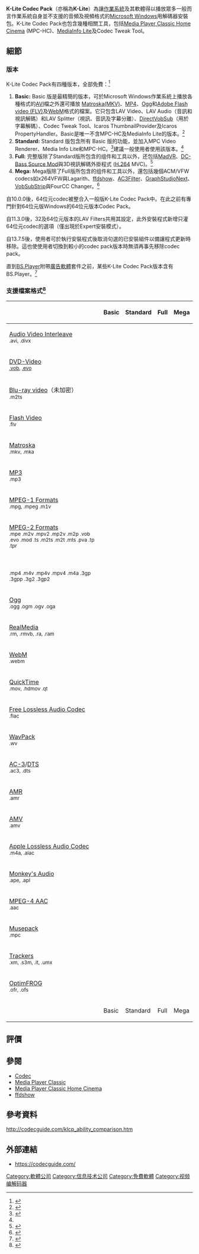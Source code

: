 {{NoteTA|G1=IT}}
{{Infobox_Software
|name = K-Lite Codec Pack
|logo = [[File:Media_Player_Classic_logo.png|64px]]
|developer = Codec Guide
|frequently updated = yes
|operating system =  [[Windows_Vista|Windows Vista]]到[[Windows_10|10]]<ref name="codecguide-about">{{cite web |url=http://codecguide.com/about_kl.htm |title=About the K-Lite Codec Pack |publisher=CodecGuide |accessdate={{date|2016-03-23}} |archive-date=2004-12-24 |archive-url=https://web.archive.org/web/20041224043747/http://www.codecguide.com/about_kl.htm |dead-url=no }}</ref>
|platform = [[IA-32|IA-32]]及[[x64|x64]] 
|genre = [[視訊編解碼器|視訊編解碼器]]軟體包
|size = ; {{nowrap|Stable}}
{{Unbulleted list|Update pack: 10.0 [[百萬位元組|MB]]|Basic: 18.3 MB|Standard: 32.5 MB|Full: 46.8 MB|Mega: 57.8 MB}}
; {{nowrap|Beta}}
|license = [[免費軟體|免費軟體]]
|website = [https://codecguide.com/ Codec Guide]
}}

'''K-Lite Codec Pack'''（亦稱為'''K-Lite'''）為讓[[作業系統|作業系統]]及其軟體得以播放眾多一般而言作業系統自身並不支援的音頻及視頻格式的[[Microsoft_Windows|Microsoft Windows]]用解碼器安裝包。K-Lite Codec Pack也包含幾種相關工具，包括[[Media_Player_Classic_Home_Cinema|Media Player Classic Home Cinema]] (MPC-HC)、[[MediaInfo|MediaInfo Lite]]及Codec Tweak Tool。

== 細節 ==
=== 版本 ===
K-Lite Codec Pack有四種版本，全部免費：<ref>{{Cite web |url=http://www.codecguide.com/contact.htm |title=Codec Guide, Contact Page |accessdate=2016-03-23 |archive-date=2021-01-07 |archive-url=https://web.archive.org/web/20210107143112/https://codecguide.com/contact.htm |dead-url=no }}</ref>
#'''Basic:'''  Basic 版是最精簡的版本，可於Microsoft Windows作業系統上播放各種格式的[[Audio_Video_Interleave|AVI]]檔之外還可播放 [[Matroska|Matroska(MKV)]]、[[MP4|MP4]]、[[Ogg|Ogg]]和[[Flash_Video|Adobe Flash video (FLV)]]及[[WebM|WebM]]格式的檔案。它只包含LAV Video、LAV Audio（音訊和視訊解碼）和LAV Splitter（視訊、音訊及字幕分離）、[[DirectVobSub|DirectVobSub]]（用於字幕解碼）、Codec Tweak Tool、Icaros ThumbnailProvider及Icaros PropertyHandler。Basic是唯一不含MPC-HC及MediaInfo Lite的版本。<ref>{{cite web |url=http://codecguide.com/features_basic.htm |title=Contents of K-Lite Codec Pack Basic |publisher=The official website – CodecGuide.com |accessdate={{date|2021-06-27}} |dead-url=no |archive-date=2012-07-08 |archive-url=https://archive.is/20120708081230/http://codecguide.com/features_basic.htm }}</ref>
#'''Standard:'''  Standard 版包含所有 Basic 版的功能，並加入MPC Video Renderer、Media Info Lite和MPC-HC。<ref>{{cite web |url=http://codecguide.com/features_standard.htm |title=Contents of K-Lite Codec Pack Standard |publisher=The official website – CodecGuide.com |accessdate={{date|2021-06-27}} |dead-url=no |archive-date=2011-07-22 |archive-url=https://web.archive.org/web/20110722222915/http://www.codecguide.com/features_standard.htm }}</ref>建議一般使用者使用該版本。<ref name="codecguide-about"/>
#'''Full:''' 完整版除了Standard版所包含的组件和工具以外，还包括[[MadVR|MadVR]]、[[DC-Bass_Source_Mod|DC-Bass Source Mod]]與3D視訊解碼外掛程式 ([[H.264|H.264]] MVC)。<ref>{{cite web |url=http://codecguide.com/features_full.htm |title=Contents of K-Lite Codec Pack Full |publisher=The official website – CodecGuide.com |accessdate={{date|2021-06-27}} |dead-url=no |archive-date=2012-07-08 |archive-url=https://archive.is/20120708194214/http://codecguide.com/features_full.htm }}</ref>
#'''Mega:''' Mega版除了Full版所包含的组件和工具以外，還包括幾個ACM/VFW codecs如x264VFW與Lagarith、[[ffdshow|ffdshow]]、[[AC3Filter|AC3Filter]]、[[GraphStudioNext|GraphStudioNext]]、[[VobSubStrip|VobSubStrip]]與FourCC Changer。<ref>{{cite web |url=http://codecguide.com/features_mega.htm |title=Contents of K-Lite Mega Codec Pack |publisher=The official website – CodecGuide.com |accessdate={{date|2021-06-27}} |dead-url=no |archive-date=2011-07-22 |archive-url=https://web.archive.org/web/20110722223203/http://www.codecguide.com/features_mega.htm }}</ref>  

自10.0.0後，64位元codec被整合入一般版K-Lite Codec Pack中。在此之前有專門針對64位元版Windows的64位元版本Codec Pack。

自11.3.0後，32及64位元版本的LAV Filters共用其設定，此外安裝程式新增只灌64位元codec的選項（僅出現於Expert安裝模式）。

自13.7.5後，使用者可於執行安裝程式後取消句選的已安裝組件以備讓程式更新時移除。這也使使用者切換到較小的codec pack版本時無須再事先移除codec pack。

直到[[BS.Player|BS.Player]]附帶[[廣告軟體|廣告軟體]]套件之前，某些K-Lite Codec Pack版本含有BS.Player。<ref>{{cite web|url=http://www.softpedia.com/progChangelog/KLite-Mega-Codec-Pack-Changelog-15909.html|title=K-Lite Mega Codec Pack Update 8.7.5 Build 2012.04.27 / 8.7.0 - Changelog|accessdate=10 May 2012|publisher=Softpedia|archive-date=2018-06-02|archive-url=https://web.archive.org/web/20180602075404/http://www.softpedia.com/progChangelog/KLite-Mega-Codec-Pack-Changelog-15909.html|dead-url=no}}</ref>

=== 支援檔案格式<ref>{{Cite web |url=http://codecguide.com/klcp_contents_comparison.htm |title=K-Lite Codec Pack: Comparison of contents |accessdate=2009-12-11 |archive-date=2012-07-10 |archive-url=https://archive.is/20120710140906/http://codecguide.com/klcp_contents_comparison.htm |dead-url=no }}</ref> ===
{| class="sortable wikitable" border="1"
|-
!  
! Basic
! Standard
! Full
! Mega
|-
! [[AVI格式|Audio Video Interleave]]<br /><small>.avi, .divx</small>
| {{yes}}
| {{yes}}
| {{yes}}
| {{yes}}
|-
! [[DVD-Video|DVD-Video]]<br /><small>[[.vob|.vob]], [[.evo|.evo]]</small>
| {{yes}}
| {{yes}}
| {{yes}}
| {{yes}}
|-
! [[M2TS|Blu-ray video]]（未加密）<br /><small>.m2ts</small>
| {{yes}}
| {{yes}}
| {{yes}}
| {{yes}}
|-
! [[Flash_Video|Flash Video]]<br /><small>.flv</small>
| {{yes}}
| {{yes}}
| {{yes}}
| {{yes}}
|-
! [[Matroska|Matroska]]<br /><small>.mkv, .mka</small>
| {{yes}}
| {{yes}}
| {{yes}}
| {{yes}}
|-
! [[MP3|MP3]]<br /><small>.mp3</small>
| {{yes}}
| {{yes}}
| {{yes}}
| {{yes}}
|-
! [[MPEG-1|MPEG-1 Formats]]<br /><small>.mpg, .mpeg .m1v</small>
| {{yes}}
| {{yes}}
| {{yes}}
| {{yes}}
|-
! [[H.262|MPEG-2 Formats]]<br /><small>.mpe .m2v .mpv2 .mp2v .m2p .vob .evo .mod .ts .m2ts .m2t .mts .pva .tp .tpr</small>
| {{yes}}
| {{yes}}
| {{yes}}
| {{yes}}
|-
! {{Link-en|MPEG-4 Formats|MPEG-4 Part 12}}<br /><small>.mp4 .m4v .mp4v .mpv4 .m4a .3gp .3gpp .3g2 .3gp2</small>
| {{yes}}
| {{yes}}
| {{yes}}
| {{yes}}
|-
! [[Ogg|Ogg]]<br /><small>.ogg .ogm .ogv .oga</small>
| {{yes}}
| {{yes}}
| {{yes}}
| {{yes}}
|-
! [[RealMedia|RealMedia]]<br /><small>.rm, .rmvb, .ra, .ram</small>
| {{yes}}
| {{yes}}
| {{yes}}
| {{yes}}
|-
! [[WebM|WebM]]<br /><small>.webm</small>
| {{yes}}
| {{yes}}
| {{yes}}
| {{yes}}
|-
! [[QuickTime|QuickTime]]<br /><small>.mov, .hdmov .qt</small>
| {{yes}}
| {{yes}}
| {{yes}}
| {{yes}}
|-
! [[Free_Lossless_Audio_Codec|Free Lossless Audio Codec]]<br /><small>.flac</small>
| {{yes}}
| {{yes}}
| {{yes}}
| {{yes}}
|-
! [[WavPack|WavPack]]<br /><small>.wv</small>
| {{yes}}
| {{yes}}
| {{yes}}
| {{yes}}
|-
! [[杜比数字|AC-3]]/[[DTS|DTS]]<br /><small>.ac3, .dts</small>
| {{yes}}
| {{yes}}
| {{yes}}
| {{yes}}
|-
! [[自适应多速率音频压缩|AMR]]<br /><small>.amr</small>
| {{yes}}
| {{yes}}
| {{yes}}
| {{yes}}
|-
! [[AMV视频格式|AMV]]<br /><small>.amv</small>
| {{yes}}
| {{yes}}
| {{yes}}
| {{yes}}
|-
! [[Apple_Lossless|Apple Lossless Audio Codec]]<br /><small>.m4a, .alac</small>
| {{yes}}
| {{yes}}
| {{yes}}
| {{yes}}
|-
! [[Monkey's_Audio|Monkey's Audio]]<br /><small>.ape, .apl</small>
| {{yes}}
| {{yes}}
| {{yes}}
| {{yes}}
|-
! [[進階音訊編碼|MPEG-4 AAC]]<br /><small>.aac</small>
| {{yes}}
| {{yes}}
| {{yes}}
| {{yes}}
|-
! [[Musepack|Musepack]]<br /><small>.mpc</small>
| {{yes}}
| {{yes}}
| {{yes}}
| {{yes}}
|-
! [[模块文件|Trackers]]<br /><small>.xm, .s3m, .it, .umx</small>
| {{no}}
| {{no}}
| {{yes}}
| {{yes}}
|-
! [[OptimFROG|OptimFROG]]<br /><small>.ofr, .ofs</small>
| {{no}}
| {{no}}
| {{yes}}
| {{yes}}
|-class="sortbottom"
!  
! Basic
! Standard
! Full
! Mega
|}

== 評價 ==
{{Sect-stub}}

== 參閱 ==
*[[Codec|Codec]]
*[[Media_Player_Classic|Media Player Classic]]
*[[Media_Player_Classic_Home_Cinema|Media Player Classic Home Cinema]]
*[[ffdshow|ffdshow]]

== 參考資料 ==
{{Reflist}}
http://codecguide.com/klcp_ability_comparison.htm {{Wayback|url=http://codecguide.com/klcp_ability_comparison.htm |date=20210107143154 }}

== 外部連結 ==
*https://codecguide.com/{{en_icon}} {{Wayback|url=https://codecguide.com/ |date=20210202105322 }}

[[Category:軟體公司|Category:軟體公司]]
[[Category:信息技术公司|Category:信息技术公司]]
[[Category:免費軟體|Category:免費軟體]]
[[Category:视频编解码器|Category:视频编解码器]]